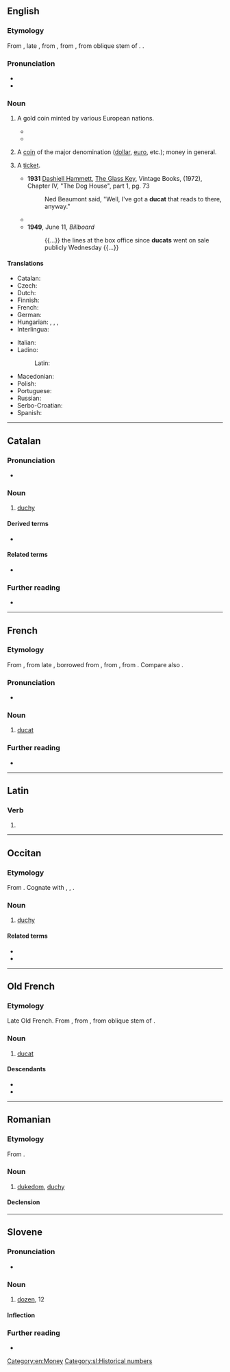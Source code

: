 {{also|Ducat|ducât|dūcat}}
==English==

===Etymology===
{{root|en|ine-pro|*dewk-}}
From {{bor|en|frm|ducat}}, late {{der|en|fro|ducat}}, from {{der|en|roa-oit|it|ducato}}, from {{der|en|ML.|ducatus}}, from oblique stem of {{m|la|dux||duke; leader}}. {{doublet|en|duchy}}.

===Pronunciation===
* {{IPA|en|/ˈdʌkət/}}
* {{audio|en|LL-Q1860 (eng)-Vealhurl-ducat.wav|Audio (UK)}}

===Noun===
{{wikipedia}}
{{en-noun}}

# {{lb|en|historical}} A gold coin minted by various European nations.
#* {{RQ:Shakespeare Merchant of Venice|2|8|passage=Shylock: "My daughter! O my '''ducats'''! Fled with a Christian! O my Christian '''ducats'''! Justice! the law! my '''ducats''', and my daughter!..."}}
#* {{quote-book|1=en|year=1886|translator=H.L. Br&aelig;kstad|author=Peter Christen Asbj&oslash;rnsen|authorlink=Peter Christen Asbj&oslash;rnsen|title=Folk and Fairy Tales|page=166|passage=But when the innkeeper saw what kind of goat the lad had, he thought this was a goat worth having, so when the lad had fallen asleep, he took another goat which couldn't make any golden '''ducats''', and put that in its place.}}
# {{lb|en|informal}} A [[coin]] of the major denomination ([[dollar]], [[euro]], etc.); money in general.
# {{lb|en|US|theater|transport|slang}} A [[ticket]].
#*'''1931''' [https://en.wikipedia.org/wiki/Dashiell_Hammett Dashiell Hammett], [https://en.wikipedia.org/wiki/The_Glass_Key The Glass Key], Vintage Books, (1972), Chapter IV, "The Dog House", part 1, pg. 73
#*: Ned Beaumont said, "Well, I've got a '''ducat''' that reads to there, anyway."
#* {{quote-book|1=en|year=1946|author=George Johnston|authorlink=George Johnston (novelist)|title=Skyscrapers in the Mist|page=88|text=Customers are usually enticed in with a "'''ducat'''", or pass for one free dance.}}
#* '''1949''', June 11, ''Billboard''
#*: {{...}} the lines at the box office since '''ducats''' went on sale publicly Wednesday {{...}}

====Translations====
{{trans-top|historical gold coin}}
* Catalan: {{t+|ca|ducat|m}}
* Czech: {{t+|cs|dukát|m}}
* Dutch: {{t+|nl|dukaat|m}}
* Finnish: {{t|fi|dukaatti}}
* French: {{t+|fr|ducat|m}}
* German: {{t|de|Dukat|m}}
* Hungarian: {{t+|hu|dukát}}, {{t+|hu|aranypénz}}, {{t+|hu|aranyérme}}, {{t+|hu|arany}}
* Interlingua: {{t+|ia|ducato}}
{{trans-mid}}
* Italian: {{t+|it|ducato|m}}
* Ladino:
*: Latin: {{t|lad|dukado|m}}
* Macedonian: {{t|mk|дукат|m}}
* Polish: {{t+|pl|dukat|m}}
* Portuguese: {{t+|pt|ducado|m}}
* Russian: {{t+|ru|дука́т|m}}
* Serbo-Croatian: {{t+|sh|dukat|m}}
* Spanish: {{t+|es|ducado|m}}
{{trans-bottom}}

[[Category:en:Money]]

----

==Catalan==

===Pronunciation===
* {{ca-IPA}}

===Noun===
{{ca-noun|m}}

# [[duchy]]

====Derived terms====
* {{l|ca|gran ducat}}

====Related terms====
* {{l|ca|duc}}

===Further reading===
* {{R:IEC2}}

----

==French==

===Etymology===
From {{inh|fr|frm|-}}, from late {{inh|fr|fro|-}}, borrowed from {{der|fr|it|ducato}}, from {{der|fr|ML.|ducātus}}, from {{m|la|dux||duke; leader}}. Compare also {{m|fr|duché}}.

===Pronunciation===
* {{fr-IPA}}

===Noun===
{{fr-noun|m}}

# {{lb|fr|numismatics}} [[#English|ducat]]

===Further reading===
* {{R:TLFi}}

----

==Latin==

===Verb===
{{la-verb-form|dūcat}}

# {{inflection of|la|dūcō||3|s|pres|actv|subj}}

----

==Occitan==

===Etymology===
From {{inh|oc|la|ducatus}}. Cognate with {{cog|fr|duché}}, {{cog|ca|ducat}}, {{cog|it|ducato}}.

===Noun===
{{oc-noun|m}}

# [[duchy]]

====Related terms====
* {{l|oc|duc}}
* {{l|oc|ducau}}

----

==Old French==

===Etymology===
Late Old French. From {{bor|fro|roa-oit|ducato}}, from {{der|fro|ML.|ducatus}}, from oblique stem of {{m|la|dux||duke; leader}}.

===Noun===
{{fro-noun|m}}

# [[#English|ducat]] {{gloss|historical coin}}

====Descendants====
* {{desc|en|ducat|bor=1}}
* {{desc|fr|ducat}}

----

==Romanian==

===Etymology===
From {{bor|ro|it|ducato}}.

===Noun===
{{ro-noun|m|ducate}}

# [[dukedom]], [[duchy]]

====Declension====
{{ro-noun-m|pl=ducate}}

----

==Slovene==

===Pronunciation===
* {{sl-IPA|dūcat}}

===Noun===
{{sl-noun|dūcat|m-in}}

# [[dozen]], 12

====Inflection====
{{sl-decl-noun-m|dūcat}}

===Further reading===
* {{R:sl:Fran}}

[[Category:sl:Historical numbers]]